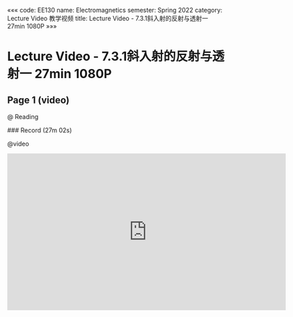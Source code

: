 «««
code: EE130
name: Electromagnetics
semester: Spring 2022
category: Lecture Video 教学视频
title: Lecture Video - 7.3.1斜入射的反射与透射一 27min 1080P
»»»

# Lecture Video - 7.3.1斜入射的反射与透射一 27min 1080P

## Page 1 (video)

@ Reading

<div class="markdown-body">
### Record (27m 02s)
</div>

@video

<iframe src="https://sbbrisk.com/e/ed73nzstsbrf.html" frameborder=0 marginwidth=0 marginheight=0 scrolling=no width=640 height=360 allowfullscreen></iframe>
